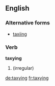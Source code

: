 ==English==

===Alternative forms===
* [[taxiing]]

===Verb===

'''taxying'''

# {{present participle of|taxi|lang=en}} (irregular)

[[de:taxying]]
[[fr:taxying]]